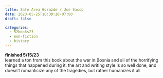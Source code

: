 ```yaml
---
title: Safe Area Goražde / Joe Sacco
date: 2023-05-25T10:39:20-07:00
draft: false

categories:
  - 52books23
  - non-fiction
  - history
---
```


**finished 5/15/23** \
learned a ton from this book about the war in Bosnia and all of the horrifying things that happened during it. the art and writing style is so well done, and doesn't romanticize any of the tragedies, but rather humanizes it all.